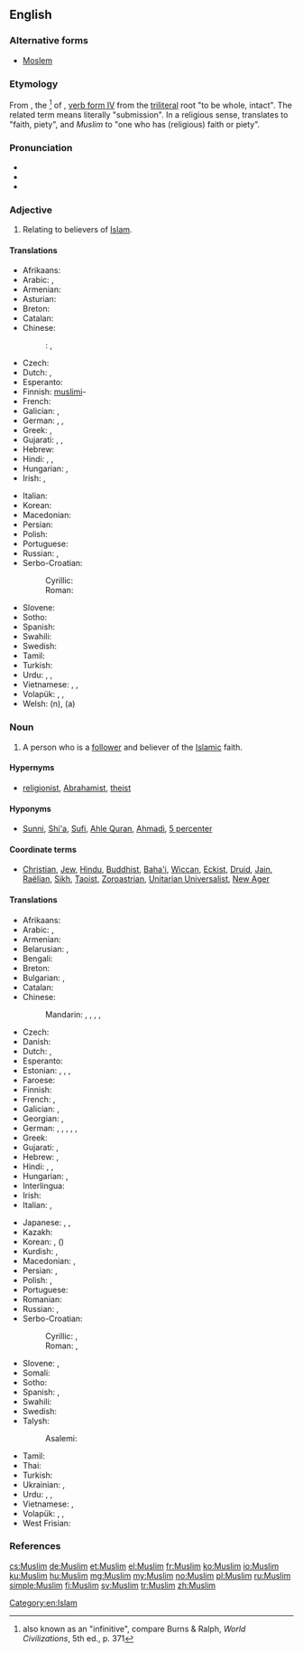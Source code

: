 {{also|muslim}}
==English==
{{wikipedia}}

===Alternative forms===
* [[Moslem]] {{qualifier|dated}}

===Etymology===
From {{etyl|ar}} {{term|مسلم|مُسْلِمٌ|one who submits|tr=múslimun|sc=Arab}}, the {{w|Arabic grammar#Participle|participle}}<ref>also known as an "infinitive", compare Burns & Ralph, ''World Civilizations'', 5th ed., p. 371</ref> of {{term|أسلم|أسْلَمَ|he submitted|tr=ʼáslama|sc=Arab}}, [[Appendix:Arabic verb forms#Form IV|verb form IV]] from the [[triliteral]] root ''{{w|S-L-M}}'' "to be whole, intact". The related term {{term|إسلام|إسْلامٌ|sc=Arab|tr=’islāmun}} means literally "submission". In a religious sense, ''{{w|Islam|al-Islām}}'' translates to "faith, piety", and ''Muslim'' to "one who has (religious) faith or piety".

===Pronunciation===
* {{IPA|/ˈmʌsləm/|/ˈmʌzləm/|/ˈmʊslɪm/|/ˈmʊzlɪm/|lang=en}}
* {{audio|en-uk-Muslim.ogg|Audio (UK)}}
* {{rhymes|ʌsləm|ʌzləm|ʊslɪm|ʊzlɪm}}

===Adjective===
{{en-adj|-}}

# Relating to believers of [[Islam]].

====Translations====
{{trans-top|Relating to believers of Islam}}
* Afrikaans: {{t-|af|moslem}}
* Arabic: {{t-|ar|إسلامي|tr=’islāmi|m}}, {{t-|ar|إسلامية|tr=’islamíyya|f}}
* Armenian: {{t-|hy|մահմեդական|tr=mahmedakan}}
* Asturian: {{t-|ast|musulmán}}
* Breton: {{t-|br|muzulman}}
* Catalan: {{t-|ca|musulmà}}
* Chinese:
*: {{ttbc|cmn}}: {{t|cmn|穆斯林|tr=Mùsīlín|sc=Hans}}, {{t|cmn|清真|tr=Qīngzhēn|sc=Hans}}
* Czech: {{t-|cs|muslimský}}
* Dutch: {{t+|nl|moslims}}, {{t-|nl|muzulmaans}}
* Esperanto: {{t-|eo|muslima}}
* Finnish: [[muslimi]]-
* French: {{t+|fr|musulman|m}}
* Galician: {{t-|gl|musulmán}}, {{t-|gl|mahometano}}
* German: {{t-|de|muslimisch}}, {{t-|de|moslemisch}}, {{t-|de|muselmanisch}}
* Greek: {{t+|el|μουσουλμανικός}}, {{t-|el|Μουσουλμάνος}}
* Gujarati: {{t-|gu|મુસ્લિમ|tr=muslim}}, {{t-|gu|મુસલમાન|tr=musalmān}}, {{t-|gu|મુસલમાની|tr=musalmānī}}
* Hebrew: {{t-|he|מוסלמי|tr=muslemi}}
* Hindi: {{t-|hi|मुस्लिम|tr=muslim}}, {{t-|hi|मुसलमान|tr=musalmān}}, {{t-|hi|मुसलमानी|tr=musalmānī}}
* Hungarian: {{t+|hu|muszlim}}, {{t+|hu|muzulmán}}
* Irish: {{t-|ga|Moslamach|m}}, {{t-|ga|Mahamadach|m}}
{{trans-mid}}
* Italian: {{t+|it|musulmano}}
* Korean: {{t-|ko|무슬림|tr=museulleom}}
* Macedonian: {{t-|mk|муслимански|m|tr=muslimánski}}
* Persian: {{t-|fa|مسلمانی|tr=mosalmâni}}
* Polish: {{t+|pl|muzułmański|m}}
* Portuguese: {{t+|pt|muçulmano}}
* Russian: {{t+|ru|мусульманский|m|tr=musul’mánskij}}, {{t+|ru|исламский|tr=islámskij}}
* Serbo-Croatian:
*: Cyrillic: {{t-|sh|муслимански|m}}
*: Roman: {{t-|sh|muslimanski|m}}
* Slovene: {{t+|sl|muslimanski|m}}
* Sotho: {{t-|st|leselamose}}
* Spanish: {{t+|es|musulmán|m}}
* Swahili: {{t+|sw|mwiislamu}}
* Swedish: {{t+|sv|muslimsk}}
* Tamil: {{t-|ta|முஸ்லிம்|tr=muslim}}
* Turkish: {{t+|tr|Müslüman}}
* Urdu: {{t-|ur|مسلم|tr=muslim}}, {{t-|ur|مسلمان|tr=musalmān}}, {{t-|ur|مسلمانی|tr=musalmānī}}
* Vietnamese: {{t|vi|Hồi giáo}}, {{t|vi|đạo Hồi}}, {{t|vi|Hồi}}
* Volapük: {{qualifier|male or female}} {{t-|vo|slamanik}}, {{qualifier|male}} {{t-|vo|hislamanik}}, {{qualifier|female}} {{t-|vo|jislamanik}}
* Welsh: {{t-|cy|Mwslim}} (n), {{t-|cy|Mwslimaidd}} (a)
{{trans-bottom}}

===Noun===
{{en-noun}}

# A person who is a [[follower]] and believer of the [[Islamic]] faith.

====Hypernyms====
* [[religionist]], [[Abrahamist]], [[theist]]

====Hyponyms====
* [[Sunni]], [[Shi'a]], [[Sufi]], [[Ahle Quran]], [[Ahmadi]], [[5 percenter]]

====Coordinate terms====
* [[Christian]], [[Jew]], [[Hindu]], [[Buddhist]], [[Baha'i]], [[Wiccan]], [[Eckist]], [[Druid]], [[Jain]], [[Raëlian]], [[Sikh]], [[Taoist]], [[Zoroastrian]], [[Unitarian Universalist]], [[New Ager]]

====Translations====
{{trans-top|believer}}
* Afrikaans: {{t-|af|moslem}}
* Arabic: {{t+|ar|مسلم|m|tr=múslim}}, {{t-|ar|مسلمة|f|tr=muslíma}}
* Armenian: {{t-|hy|մահմեդական|tr=mahmedakan}}
* Belarusian: {{t-|be|мусульманін|m|tr=musul'mánin}},  {{t-|be|мусульманка|f|tr=musul'mánka}}
* Bengali: {{t-|bn|মুসলিম|tr=muslim|sc=Beng}}
* Breton: {{t-|br|muzulman|m}}
* Bulgarian: {{t-|bg|мюсюлманин|m|tr=mjusjulmánin}},  {{t-|bg|мюсюлманка|f|tr=mjusjulmánka}}
* Catalan: {{t-|ca|musulmà|m}}
* Chinese:
*: Mandarin: {{t|cmn|穆斯林|tr=Mùsīlín|sc=Hans}},  {{t|cmn|清真|tr=Qīngzhēn|sc=Hans}}, {{t|cmn|伊斯蘭教徒|sc=Hani}}, {{t|cmn|伊斯兰教徒|tr=Yīsīlán jiàotú|sc=Hani}}, {{t|cmn|回教徒|tr=Huí jiàotú|sc=Hani}}
* Czech: {{t+|cs|muslim|m}}
* Danish: {{t+|da|muslim|m|f}}
* Dutch: {{t+|nl|moslim|m}}, {{t+|nl|moslima|f}}
* Esperanto: {{t-|eo|islamano}}
* Estonian: {{t-|et|muslim}}, {{t-|et|moslem}}, {{t-|et|muhameedlane}}, {{t+|et|musulman}}
* Faroese: {{t-|fo|muslimur|m}}
* Finnish: {{t+|fi|muslimi}}
* French: {{t+|fr|musulman|m}}, {{t+|fr|musulmane|f}}
* Galician: {{t-|gl|musulmán|m}}, {{t-|gl|mahometano|m}}
* Georgian: {{t-|ka|მუსულმანი|tr=musulmani|sc=Geor}}, {{t-|ka|მუსლიმი|tr=muslimi|sc=Geor}}
* German: {{t+|de|Muslim|m}}, {{t+|de|Moslem|m}}, {{t+|de|Muslimin|f}}, {{t+|de|Muslima|f}}, {{qualifier|dated}} {{t-|de|Muselmane|m}}, {{t-|de|Muselmanin|f}}
* Greek: {{t-|el|Μουσουλμάνος|m|tr=Mousoulmános}}
* Gujarati: {{t-|gu|મુસ્લિમ|tr=muslim}}, {{t-|gu|મુસલમાન|tr=musalmān}}
* Hebrew: {{t-|he|מוסלמי|m|tr=músl'mi}}, {{t-|he|מוסלמית|f|tr=musl'mít}}
* Hindi: {{t-|hi|मुस्लिम|tr=muslim}}, {{t-|hi|मुसलमान|m|tr=musalmān}}, {{t-|hi|मुसलमानी|f|tr=musalmānī}}
* Hungarian: {{t+|hu|muszlim}}, {{t+|hu|muzulmán}}
* Interlingua: {{t-|ia|muslim}}
* Irish: {{t-|ga|Moslamach|m}}
* Italian: {{t+|it|musulmano|m}}, {{t+|it|musulmana|f}}
{{trans-mid}}
* Japanese: {{t-|ja|ムスリム|tr=Musurimu}},  {{t-|ja|イスラム教徒|tr=イスラムきょうと, Isuramu-kyōto}}, {{t-|ja|回教徒|tr=かいきょうと, Kaikyōto|sc=Jpan}}
* Kazakh: {{t-|kk|мұсылман|tr=musılman|sc=Cyrl}}
* Korean: {{t-|ko|이슬람교도|tr=Iseullam-gyodo|sc=Hang}}, {{t-|ko|회교도|tr=Hwi-gyodo|sc=Kore}} ({{t-|ko|回教徒|sc=Kore}})
* Kurdish: {{t+|ku|misilman}}, {{t-|ku|موسلمان}}
* Macedonian: {{t-|mk|Муслиман|m}},  {{t-|mk|Муслиманка|f|tr=Muslimánka}}
* Persian: {{t+|fa|مسلمان|tr=mosalmân}}, {{t-|fa|مسلمون|tr=mosalmun|sc=fa-Arab}} {{qualifier|colloquial}}
* Polish: {{t+|pl|muzułmanin|m}}, {{t+|pl|muzułmanka|f}}
* Portuguese: {{t+|pt|muçulmano|m}}
* Romanian: {{t+|ro|musulman|m}}
* Russian: {{t+|ru|мусульманин|m|tr=musul’mánin}}, {{t+|ru|мусульманка|f|tr=musul’mánka}}
* Serbo-Croatian:
*: Cyrillic: {{t-|sh|муслиман|m}}, {{t-|sh|муслиманка|f}}
*: Roman: {{t-|sh|musliman|m}}, {{t-|sh|muslimanka|f}}
* Slovene: {{t+|sl|musliman|m}}, {{t-|sl|muslimanka|f}}
* Somali: {{t-|so|muslim|m}}
* Sotho: {{t-|st|moselamose}}
* Spanish: {{t+|es|musulmán|m}}, {{t-|es|musulmana|f}}
* Swahili: {{t+|sw|mwiislamu}}
* Swedish: {{t+|sv|muslim}}
* Talysh:
*: Asalemi: {{tø|tly|مسلمون|tr=məsəlmun|sc=fa-Arab}}
* Tamil: {{t-|ta|முஸ்லிம்|tr=muslim}}
* Thai: {{t-|th|มุสลิม|tr=mus-lim}}
* Turkish: {{t+|tr|Müslüman}}
* Ukrainian: {{t-|uk|мусульманин|m|tr=musul'mányn}}, {{t-|uk|мусульманка|f|tr=musul'mánka}}
* Urdu: {{t-|ur|مسلم|m|tr=muslim}}, {{t-|ur|مسلمان|m|tr=musalmān}}, {{t-|ur|مسلمانی|f|tr=musalmānī}}
* Vietnamese: {{t-|vi|người Hồi}}, {{t-|vi|người Hồi giáo}}
* Volapük: {{qualifier|male or female}} {{t+|vo|slaman}}, {{qualifier|male}} {{t-|vo|hislaman}}, {{qualifier|female}} {{t-|vo|jislaman}}
* West Frisian: {{t-|fy|Moslim}}
{{trans-bottom}}

===References===
<references/>

[[Category:en:Islam]]

[[cs:Muslim]]
[[de:Muslim]]
[[et:Muslim]]
[[el:Muslim]]
[[fr:Muslim]]
[[ko:Muslim]]
[[io:Muslim]]
[[ku:Muslim]]
[[hu:Muslim]]
[[mg:Muslim]]
[[my:Muslim]]
[[no:Muslim]]
[[pl:Muslim]]
[[ru:Muslim]]
[[simple:Muslim]]
[[fi:Muslim]]
[[sv:Muslim]]
[[tr:Muslim]]
[[zh:Muslim]]